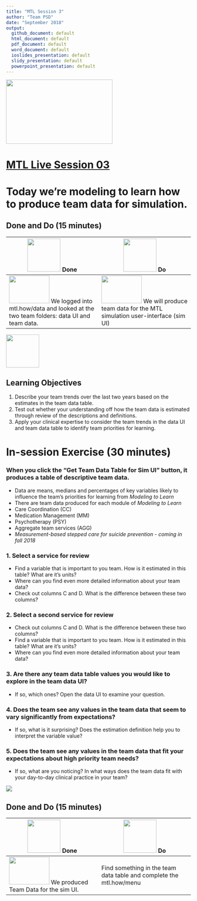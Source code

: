 ```yaml
---
title: "MTL Session 3"
author: "Team PSD"
date: "September 2018"
output: 
  github_document: default
  html_document: default
  pdf_document: default
  word_document: default
  ioslides_presentation: default
  slidy_presentation: default
  powerpoint_presentation: default
---
```


<img src = "https://github.com/lzim/teampsd/blob/master/resources/logos/mtl_live_sq_sm.png"
     height = "175" width = "290">  

# [MTL Live Session 03](https://github.com/lzim/teampsd/blob/master/mtl_facilitate_workgroup/mtl_live_guide/mtl_live_session03_see.Rmd "MTL Live Session 03")

# Today we're modeling to learn how to produce team data for simulation.

## Done and Do (15 minutes)
<!-- Do/Done Tables -->
| <img src = "https://raw.githubusercontent.com/lzim/teampsd/hexagon_icons/np_hexagon-check-mark_309690_003F72.png" height = "90" width = "90"> **Done** | <img src = "https://raw.githubusercontent.com/lzim/teampsd/hexagon_icons/np_synchronize_778914_003F72.png" height = "90" width = "90"> **Do** |
| --- | --- | 
| [<img src = "https://raw.githubusercontent.com/lzim/teampsd/master/resources/logos/mtl_how_data_sm.png" height = "75" width = "110">](http://mtl.how/data) We logged into mtl.how/data and looked at the two team folders: data UI and team data. | [<img src = "https://raw.githubusercontent.com/lzim/teampsd/master/resources/logos/mtl_how_sim.png" height = "75" width = "110">](http://mtl.how/sim) We will produce team data for the MTL simulation user-interface (sim UI)| 

<!-- Learning Objectives Icon --> 
<img src = "https://github.com/lzim/teampsd/blob/master/resources/icons/we_decided_learning_objectives.png" height = "90" width = "90" style ="display: inline-block"/> 

## Learning Objectives

1. Describe your team trends over the last two years based on the estimates in the team data table.
2. Test out whether your understanding off how the team data is estimated through review of the descriptions and definitions.
3. Apply your clinical expertise to consider the team trends in the data UI and team data table to identify team priorities for learning.

# In-session Exercise (30 minutes)

### When you click the "Get Team Data Table for Sim UI" button, it produces a table of descriptive team data.
- Data are means, medians and percentages of key variables likely to influence the team's priorities for learning from *Modeling to Learn*
- There are team data produced for each module of *Modeling to Learn*
- Care Coordination (CC)
- Medication Management (MM)
- Psychotherapy (PSY)
- Aggregate team services (AGG)
- *Measurement-based stepped care for suicide prevention - coming in fall 2018*

### 1. Select a service for review
- Find a variable that is important to you team. How is it estimated in this table? What are it's units?
- Where can you find even more detailed information about your team data?
- Check out columns C and D. What is the difference between these two columns?

### 2. Select a second service for review
- Check out columns C and D. What is the difference between these two columns?
- Find a variable that is important to you team. How is it estimated in this table? What are it's units?
- Where can you find even more detailed information about your team data?

### 3. Are there any team data table values you would like to explore in the team data UI?
- If so, which ones? Open the data UI to examine your question.

### 4. Does the team see any values in the team data that seem to vary significantly from expectations?
- If so, what is it surprising? Does the estimation definition help you to interpret the variable value?

### 5. Does the team see any values in the team data that fit your expectations about high priority team needs?
- If so, what are you noticing? In what ways does the team data fit with your day-to-day clinical practice in your team?

![](https://github.com/lzim/teampsd/blob/master/resources/gifs/session3_data_ui_params.gif)

## Done and Do (15 minutes)
<!-- Do/Done Tables -->
| <img src = "https://raw.githubusercontent.com/lzim/teampsd/hexagon_icons/np_hexagon-check-mark_309690_003F72.png" height = "90" width = "90"> **Done** | <img src = "https://raw.githubusercontent.com/lzim/teampsd/hexagon_icons/np_synchronize_778914_003F72.png" height = "90" width = "90"> **Do** |
| --- | --- | 
| [<img src = "https://raw.githubusercontent.com/lzim/teampsd/master/resources/logos/mtl_how_sim.png" height = "75" width = "110">](http://mtl.how/sim) We produced Team Data for the sim UI. | Find something in the team data table and complete the mtl.how/menu 



